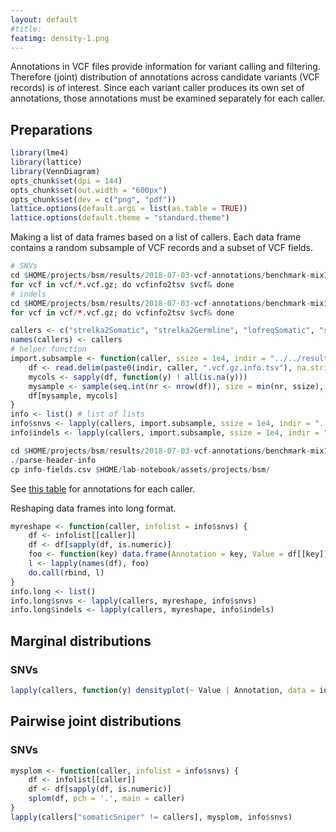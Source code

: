 ```yaml
---
layout: default
#title: 
featimg: density-1.png
---
```


Annotations in VCF files provide information for variant calling and filtering.  Therefore (joint) distribution of annotations across candidate variants (VCF records) is of interest.  Since each variant caller produces its own set of annotations, those annotations must be examined separately for each caller.

## Preparations

```r
library(lme4)
library(lattice)
library(VennDiagram)
opts_chunk$set(dpi = 144)
opts_chunk$set(out.width = "600px")
opts_chunk$set(dev = c("png", "pdf"))
lattice.options(default.args = list(as.table = TRUE))
lattice.options(default.theme = "standard.theme")
```

Making a list of data frames based on a list of callers.  Each data frame contains a random subsample of VCF records and a subset of VCF fields.

```r
# SNVs
cd $HOME/projects/bsm/results/2018-07-03-vcf-annotations/benchmark-mix1a-mix3a/snvs
for vcf in vcf/*.vcf.gz; do vcfinfo2tsv $vcf& done
# indels
cd $HOME/projects/bsm/results/2018-07-03-vcf-annotations/benchmark-mix1a-mix3a/indels
for vcf in vcf/*.vcf.gz; do vcfinfo2tsv $vcf& done
```

```r
callers <- c("strelka2Somatic", "strelka2Germline", "lofreqSomatic", "somaticSniper", "Tnseq")
names(callers) <- callers
# helper function
import.subsample <- function(caller, ssize = 1e4, indir = "../../results/2018-07-03-vcf-annotations/benchmark-mix1a-mix3a/snvs/") {
    df <- read.delim(paste0(indir, caller, ".vcf.gz.info.tsv"), na.strings = c("NA", "."))
    mycols <- sapply(df, function(y) ! all(is.na(y)))
    mysample <- sample(seq.int(nr <- nrow(df)), size = min(nr, ssize), replace = FALSE)
    df[mysample, mycols]
}
info <- list() # list of lists
info$snvs <- lapply(callers, import.subsample, ssize = 1e4, indir = "../../results/2018-07-03-vcf-annotations/benchmark-mix1a-mix3a/snvs/")
info$indels <- lapply(callers, import.subsample, ssize = 1e4, indir = "../../results/2018-07-03-vcf-annotations/benchmark-mix1a-mix3a/indels/")
```

```r
cd $HOME/projects/bsm/results/2018-07-03-vcf-annotations/benchmark-mix1a-mix3a/
./parse-header-info
cp info-fields.csv $HOME/lab-notebook/assets/projects/bsm/
```

See [this table]({{ site.baseurl}}/assets/projects/bsm/info-fields.csv) for annotations for each caller.

Reshaping data frames into long format.

```r
myreshape <- function(caller, infolist = info$snvs) {
    df <- infolist[[caller]]
    df <- df[sapply(df, is.numeric)]
    foo <- function(key) data.frame(Annotation = key, Value = df[[key]])
    l <- lapply(names(df), foo)
    do.call(rbind, l)
}
info.long <- list()
info.long$snvs <- lapply(callers, myreshape, info$snvs)
info.long$indels <- lapply(callers, myreshape, info$indels)
```

## Marginal distributions

### SNVs

```r
lapply(callers, function(y) densityplot(~ Value | Annotation, data = info.long$snvs[[y]], pch = ".", main = y, scales = list(relation = "free")))
```

## Pairwise joint distributions

### SNVs

```r
mysplom <- function(caller, infolist = info$snvs) {
    df <- infolist[[caller]]
    df <- df[sapply(df, is.numeric)]
    splom(df, pch = '.', main = caller)
}
lapply(callers["somaticSniper" != callers], mysplom, info$snvs)
```

